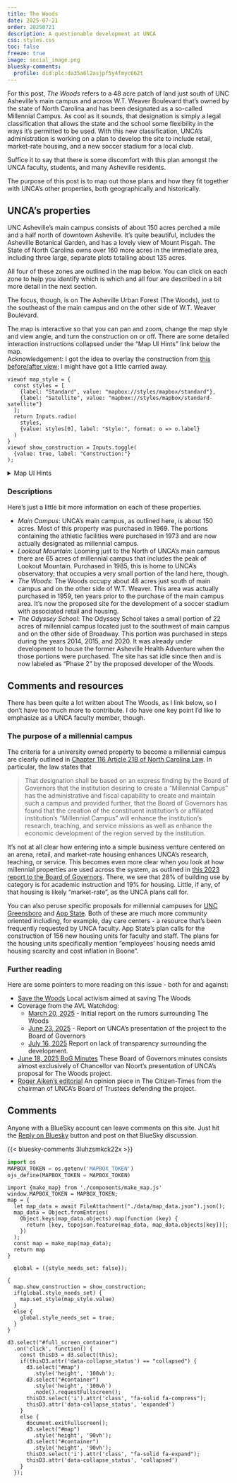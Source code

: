 ```yaml
---
title: The Woods 
date: 2025-07-21
order: 20250721
description: A questionable development at UNCA
css: styles.css 
toc: false
freeze: true
image: social_image.png
bluesky-comments:
  profile: did:plc:da35a6l2asjpf5y4fmyc662t
---
```


For this post, *The Woods* refers to a 48 acre patch of land just south of UNC Asheville's main campus and across W.T. Weaver Boulevard that's owned by the state of North Carolina and has been designated as a so-called Millennial Campus. As cool as it sounds, that designation is simply a legal classification that allows the state and the school some flexibility in the ways it's permitted to be used. With this new classification, UNCA's administration is working on a plan to develop the site to include retail, market-rate housing, and a new soccer stadium for a local club.

::: {.callout-note appearance="minimal"} 
Suffice it to say that there is some discomfort with this plan amongst the UNCA faculty, students, and many Asheville residents.
::: 

The purpose of this post is to map out those plans and how they fit together with UNCA's other properties, both geographically and historically.

## UNCA's properties

UNC Asheville's main campus consists of about 150 acres perched a mile and a half north of downtown Asheville. It's quite beautiful, includes the Asheville Botanical Garden, and has a lovely view of Mount Pisgah. The State of North Carolina owns over 160 more acres in the immediate area, including three large, separate plots totalling about 135 acres. 

All four of these zones are outlined in the map below. You can click on each zone to help you identify which is which and all four are described in a bit more detail in the next section. 

The focus, though, is on The Asheville Urban Forest (The Woods), just to the southeast of the main campus and on the other side of W.T. Weaver Boulevard.

The map is interactive so that you can pan and zoom, change the map style and view angle, and turn the construction on or off. There are some detailed interaction instructions collapsed under the "Map UI Hints" link below the map.  
[Acknowledgement: I got the idea to overlay the construction from [this before/after view](https://imgsli.com/Mzg4NjM5){target=_blank}; I might have got a little carried away.]{.small .text-muted}
 
<div id="container">
<div id="map"></div>
<div id="controls"> 

```ojs
viewof map_style = {
  const styles = [ 
    {label: "Standard", value: "mapbox://styles/mapbox/standard"},
    {label: "Satellite", value: "mapbox://styles/mapbox/standard-satellite"}
  ];
  return Inputs.radio(
    styles,
    {value: styles[0], label: "Style:", format: o => o.label}
  )
}
viewof show_construction = Inputs.toggle(
  {value: true, label: "Construction:"}
);
```
</div>
<div id="full_screen_container" data-collapse_status="collapsed">
  <i class="fa-solid fa-expand"></i>
</div>
</div>  <!-- Close container -->

<details>
  <summary><span class='details-head'>
    Map UI Hints
  </span></summary>

Most folks are probably familiar with panning and zooming on a slippy map like this. There are also a few pretty simple buttons. You can view the map styled as a standard map or you can switch it to "satellite" to get a sense of just how "woodsy" the The Woods are. You can also turn the construction off and on to get a sense of before and after. 

Th map has a few less widely used features, as well, primarily to interface the 3D effects. 

- **Computers** Interfacing the map is easiest and most full-featured on a computer.
  - *Pitch and bearing*: There's an icon near the upper right that looks something like so: <img width="20px" src="./data/bearing.svg">. You can grab that icon and drag left or right to rotate the map; effectively changing the compass bearing. If you drag up or down, you'll change the pitch or 3D viewpoint.
  - *Fullscreen mode*: You can go full screen by hitting the &nbsp; <i class="fa-solid fa-expand"></i> &nbsp; button in the lower right.
- **Mobile** On iPhones and (probably) Androids, those same buttons are present but don't work well. You can change pitch and bearing with standard gestures, though. 
  - *Bearing*: A two fingered pinch allows you to zoom in or out; if you simultaneously rotate your fingers, you rotate the screen changing the compass bearing.
  - *Pitch*: You can swipe up or down with three fingers to change the pitch.

</details>


### Descriptions

Here's just a little bit more information on each of these properties.

- *Main Campus*: UNCA's main campus, as outlined here, is about 150 acres. Most of this property was purchased in 1969. The portions containing the athletic facilities were purchased in 1973 and are now actually designated as millennial campus.
- *Lookout Mountain*: Looming just to the North of UNCA's main campus there are 65 acres of millennial campus that includes the peak of Lookout Mountain. Purchased in 1985, this is home to UNCA's observatory; that occupies a very small portion of the land here, though.
- *The Woods*: The Woods occupy about 48 acres just south of main campus and on the other side of W.T. Weaver. This area was actually purchased in 1959, ten years prior to the purchase of the main campus area. It's now the proposed site for the development of a soccer stadium with associated retail and housing.
- *The Odyssey School*: The Odyssey School takes a small portion of 22 acres of millennial campus located just to the southwest of main campus and on the other side of Broadway. This portion was purchased in steps during the years 2014, 2015, and 2020. It was already under development to house the former Asheville Health Adventure when the those portions were purchased. The site has sat idle since then and is now labeled as "Phase 2" by the proposed developer of the Woods.


## Comments and resources 

There has been quite a lot written about The Woods, as I link below, so I don't have too much more to contribute. I do have one key point I'd like to emphasize as a UNCA faculty member, though.

### The purpose of a millennial campus 


The criteria for a university owned property to become a millennial campus are clearly outlined in [Chapter 116 Article 21B of North Carolina Law](https://www.ncleg.net/EnactedLegislation/Statutes/HTML/ByArticle/Chapter_116/Article_21B.html#:~:text=That%20designation%20shall,by%20the%20institution.){target=_blank}. In particular, the law states that

> That designation shall be based on an express finding by the Board of Governors that the institution desiring to create a "Millennial Campus" has the administrative and fiscal capability to create and maintain such a campus and provided further, that the Board of Governors has found that the creation of the constituent institution's or affiliated institution's "Millennial Campus" will enhance the institution's research, teaching, and service missions as well as enhance the economic development of the region served by the institution.

It's not at all clear how entering into a simple business venture centered on an arena, retail, and market-rate housing enhances UNCA's research, teaching, or service. This becomes even more clear when you look at how millennial properties are used across the system, as outlined in [this 2023 report to the Board of Governors](https://www.northcarolina.edu/apps//bog/doc.php?id=67861&code=bog){target=_blank}. There, we see that 28% of building use by category is for academic instruction and 19% for housing. Little, if any, of that housing is likely "market-rate", as the UNCA plans call for. 

You can also peruse specific proposals for millennial campuses for [UNC Greensboro](https://realestate.uncg.edu/millennial-campus/){target=_blank} and [App State](https://www.appstate.edu/appalachians-future/building-physical-infrastructure/innovation/){target=_blank}. Both of these are much more community oriented including, for example, day care centers - a resource that's been frequently requested by UNCA faculty. App State's plan calls for the construction of 156 new housing units for faculty and staff. The plans for the housing units specifically mention "employees’ housing needs amid housing scarcity and cost inflation in Boone".



### Further reading

Here are some pointers to more reading on this issue - both for and against:

- [Save the Woods](https://www.saveuncawoods.org/){target=_blank} Local activism aimed at saving The Woods
- Coverage from the AVL Watchdog:
  - [March 20, 2025](https://avlwatchdog.org/debate-over-woods-asks-what-kind-of-university-does-unca-want-to-be/) - Initial report on the rumors surrounding The Woods
  - [June 23, 2025](https://avlwatchdog.org/uncas-stadium-proposal-confirms-a-long-running-rumor-and-raises-many-more-questions/) - Report on UNCA's presentation of the project to the Board of Governors
  - [July 16, 2025](https://avlwatchdog.org/soccer-stadium-development-was-in-works-months-before-unca-acknowledged-it-business-records-show/) Report on lack of transparency surrounding the development.
- [June 18, 2025 BoG Minutes](https://www.northcarolina.edu/apps/bog/doc.php?id=68468&code=bog){target=_blank} These Board of Governors minutes consists almost exclusively of Chancellor van Noort's presentation of UNCA's proposal for The Woods project.
- [Roger Aiken's editorial](https://www.citizen-times.com/story/opinion/2025/07/06/opinion-unca-millennial-campus-builds-on-impact-it-has-on-asheville-economy/84438980007/){target=_blank} An opinion piece in The Citizen-Times from the chairman of UNCA's Board of Trustees defending the project.


## Comments

<p class="bc-reply-prompt">
  Anyone with a BlueSky account can leave comments on this site. Just hit the 
  <a href="https://bsky.app/profile/did:plc:da35a6l2asjpf5y4fmyc662t/post/3luhzsmkck22x" target="_blank">Reply on Bluesky</a> button and post on that BlueSky discussion.
</p>

{{< bluesky-comments 3luhzsmkck22x >}}


::: {.hidden}

```python
import os
MAPBOX_TOKEN = os.getenv('MAPBOX_TOKEN')
ojs_define(MAPBOX_TOKEN = MAPBOX_TOKEN)
```


```ojs
import {make_map} from './components/make_map.js'
window.MAPBOX_TOKEN = MAPBOX_TOKEN;
map = {
  let map_data = await FileAttachment("./data/map_data.json").json();
  map_data = Object.fromEntries(
    Object.keys(map_data.objects).map(function (key) {
      return [key, topojson.feature(map_data, map_data.objects[key])];
    })
  );
  const map = make_map(map_data);
  return map
}
```

<!-- Note that set_style is called from make_map 
---- on initial map setup. Thus, we only want to 
---- call map.set_style after the subsequent button 
---- presses. Hence, the need for the global var
---- to keep track of when it's pushed. -->
```ojs
  global = ({style_needs_set: false});
```

```ojs
{
  map.show_construction = show_construction;
  if(global.style_needs_set) {
    map.set_style(map_style.value)
  }
  else {
    global.style_needs_set = true;
  }
}
```


```ojs
d3.select("#full_screen_container")
  .on('click', function() {
    const thisD3 = d3.select(this);
    if(thisD3.attr('data-collapse_status') == "collapsed") {
      d3.select("#map")
        .style('height', '100vh');
      d3.select("#container")
        .style('height', '100vh')
        .node().requestFullscreen();
      thisD3.select('i').attr('class', "fa-solid fa-compress");
      thisD3.attr('data-collapse_status', 'expanded')
    }
    else {
      document.exitFullscreen();
      d3.select("#map")
        .style('height', '90vh');
      d3.select("#container")
        .style('height', '90vh');
      thisD3.select('i').attr('class', "fa-solid fa-expand");
      thisD3.attr('data-collapse_status', 'collapsed')
    }
  });
```

<script>
  document.addEventListener('keydown', function(event) {
    if (event.key === 'Escape') {
      document.querySelector('#container').style.height = '90vh';
      document.querySelector('#map').style.height = '90vh';
    }
  });
</script>


::: 

